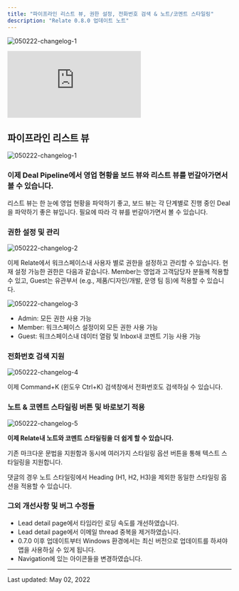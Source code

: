 ```yaml
---
title: "파이프라인 리스트 뷰, 권한 설정, 전화번호 검색 & 노트/코멘트 스타일링"
description: "Relate 0.8.0 업데이트 노트"
---
```


![050222-changelog-1](/images/changelog/050222-changelog-1.png)

<div style={{"position": "relative", "paddingBottom": "69.74664679582713%", "height": 0}}><iframe src="https://www.loom.com/embed/6ad548d56dcd4500873c60273e6991e9" frameborder="0" webkitAllowFullScreen mozallowFullScreen allowFullScreen style={{"position": "absolute", "top": 0, "left": 0, "width": "100%", "height": "100%"}}></iframe></div>

## 파이프라인 리스트 뷰

![050222-changelog-1](/images/changelog/050222-changelog-1.png)

### 이제 Deal Pipeline에서 영업 현황을 보드 뷰와 리스트 뷰를 번갈아가면서 볼 수 있습니다.

리스트 뷰는 한 눈에 영업 현황을 파악하기 좋고, 보드 뷰는 각 단계별로 진행 중인 Deal을 파악하기 좋은 뷰입니다. 필요에 따라 각 뷰를 번갈아가면서 볼 수 있습니다.

### 권한 설정 및 관리

![050222-changelog-2](/images/changelog/050222-changelog-2.png)

이제 Relate에서 워크스페이스내 사용자 별로 권한을 설정하고 관리할 수 있습니다.
현재 설정 가능한 권한은 다음과 같습니다. Member는 영업과 고객담당자 분들께 적용할 수 있고, Guest는 유관부서 (e.g., 제품/디자인/개발, 운영 팀 등)에 적용할 수 있습니다.

![050222-changelog-3](/images/changelog/050222-changelog-3.png)

- Admin: 모든 권한 사용 가능
- Member: 워크스페이스 설정이외 모든 권한 사용 가능
- Guest: 워크스페이스내 데이터 열람 및 Inbox내 코멘트 기능 사용 가능

### 전화번호 검색 지원

![050222-changelog-4](/images/changelog/050222-changelog-4.png)

이제 Command+K (윈도우 Ctrl+K) 검색창에서 전화번호도 검색하실 수 있습니다.

### 노트 & 코멘트 스타일링 버튼 및 바로보기 적용

![050222-changelog-5](/images/changelog/050222-changelog-5.png)

**이제 Relate내 노트와 코멘트 스타일링을 더 쉽게 할 수 있습니다.**

기존 마크다운 문법을 지원함과 동시에 여러가지 스타일링 옵션 버튼을 통해 텍스트 스타일링을 지원합니다.

댓글의 경우 노트 스타일링에서 Heading (H1, H2, H3)을 제외한 동일한 스타일링 옵션을 적용할 수 있습니다.

### 그외 개선사항 및 버그 수정들
- Lead detail page에서 타임라인 로딩 속도를 개선하였습니다.
- Lead detail page에서 이메일 thread 중복을 제거하였습니다.
- 0.7.0 이후 업데이트부터 Windows 환경에서는 최신 버전으로 업데이트를 하셔야 앱을 사용하실 수 있게 됩니다.
- Navigation에 있는 아이콘들을 변경하였습니다.


---

Last updated: May 02, 2022
